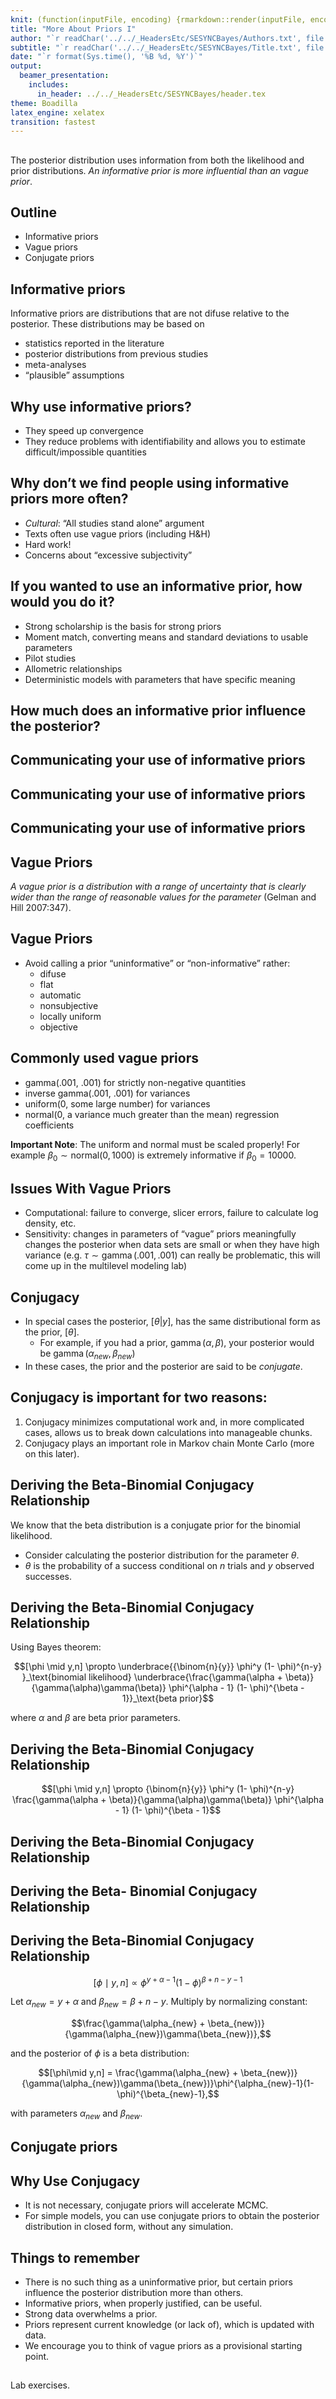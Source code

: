 ```yaml
---
knit: (function(inputFile, encoding) {rmarkdown::render(inputFile, encoding = encoding, output_dir = "../../content/lectures/")})
title: "More About Priors I"
author: "`r readChar('../../_HeadersEtc/SESYNCBayes/Authors.txt', file.info('../../_HeadersEtc/SESYNCBayes/Authors.txt')$size)`"
subtitle: "`r readChar('../../_HeadersEtc/SESYNCBayes/Title.txt', file.info('../../_HeadersEtc/SESYNCBayes/Title.txt')$size)`"
date: "`r format(Sys.time(), '%B %d, %Y')`"
output: 
  beamer_presentation:
    includes:
      in_header: ../../_HeadersEtc/SESYNCBayes/header.tex
theme: Boadilla
latex_engine: xelatex
transition: fastest
---
```


## 

The posterior distribution uses information from both the likelihood and prior distributions.  _An informative prior is more influential than an vague prior_. 

\centerline{\includegraphics[height=2in]{../../_Graphics/componentsPosterior.pdf}}

## Outline

- Informative priors
- Vague priors
- Conjugate priors

## Informative priors

Informative priors are distributions that are not difuse relative to the posterior. These distributions may be based on 

- statistics reported in the literature
- posterior distributions from previous studies
- meta-analyses
- "plausible" assumptions 

## Why use informative priors?

- They speed up convergence
- They reduce problems with identifiability and allows you to estimate difficult/impossible quantities 

## Why don't we find people using informative priors more often?

- _Cultural_: "All studies stand alone" argument
- Texts often use vague priors (including H&H)
- Hard work!
- Concerns about "excessive subjectivity"

## If you wanted to use an informative prior, how would you do it?

- Strong scholarship is the basis for strong priors
- Moment match, converting means and standard deviations to usable parameters
- Pilot studies
- Allometric relationships
- Deterministic models with parameters that have specific meaning 

## How much does an informative prior influence the posterior?

\includegraphics[height=2.5in]{../../_Graphics/comparingPriors}

## Communicating your use of informative priors

\includegraphics[height=1.25in]{../../_Graphics/HobbsetAl}

## Communicating your use of informative priors

\includegraphics[height=2.5in]{../../_Graphics/presentingPriors}

## Communicating your use of informative priors

\includegraphics[height=2.5in]{../../_Graphics/plottingInformativePriors}

## Vague Priors

_A vague prior is a distribution with a range of uncertainty that is clearly wider than the range of reasonable values for the parameter_ (Gelman and Hill 2007:347).

## Vague Priors

- Avoid calling a prior "uninformative" or "non-informative" rather:
    + difuse
    + flat
    + automatic
    + nonsubjective
    + locally uniform
    + objective
    
## Commonly used vague priors

- gamma(.001, .001) for strictly non-negative quantities
- inverse gamma(.001, .001) for variances
- uniform(0, some large number) for variances
- normal(0, a variance much greater than the mean) regression coefficients

**Important Note**: The uniform and normal must be scaled properly! For example $\beta_0 \sim \text{normal}(0, 1000)$ is extremely informative if $\beta_0 = 10000.$

## Issues With Vague Priors

- Computational: failure to converge, slicer errors, failure to calculate log density, etc.
- Sensitivity: changes in parameters of "vague" priors meaningfully changes the posterior when data sets are small or when they have high variance (e.g. $\tau \sim \operatorname{gamma}(.001,.001)$ can really be problematic, this will come up in the multilevel modeling lab)

## Conjugacy

- In special cases the posterior, $[\theta|y]$, has the same distributional form as the prior, $[\theta]$. 
    + For example, if you had a prior, $\operatorname{gamma}(\alpha, \beta)$, your posterior would be $\operatorname{gamma}(\alpha_{new}, \beta_{new})$ 
- In these cases, the prior and the posterior are said to be *conjugate*.

## Conjugacy is important for two reasons:

1. Conjugacy minimizes computational work and, in more complicated cases, allows us to break down calculations into manageable chunks.
2. Conjugacy plays an important role in Markov chain Monte Carlo (more on this later).

## Deriving the Beta-Binomial Conjugacy Relationship

We know that the beta distribution is a conjugate prior for the binomial likelihood.

- Consider calculating the posterior distribution for the parameter $\theta$.
- $\theta$ is the probability of a success conditional on $n$ trials and $y$ observed successes.

## Deriving the Beta-Binomial Conjugacy Relationship

Using Bayes theorem:

$$[\phi \mid y,n] \propto \underbrace{{\binom{n}{y}} \phi^y (1- \phi)^{n-y} }_\text{binomial likelihood} \underbrace{\frac{\gamma(\alpha + \beta)}{\gamma(\alpha)\gamma(\beta)} \phi^{\alpha - 1} (1- \phi)^{\beta - 1}}_\text{beta prior}$$

where $\alpha$ and $\beta$ are beta prior parameters.

## Deriving the Beta-Binomial Conjugacy Relationship

$$[\phi \mid y,n] \propto {\binom{n}{y}} \phi^y (1- \phi)^{n-y} \frac{\gamma(\alpha + \beta)}{\gamma(\alpha)\gamma(\beta)} \phi^{\alpha - 1} (1- \phi)^{\beta - 1}$$

## Deriving the Beta-Binomial Conjugacy Relationship

\begin{align}
[\phi\mid y,n] &\propto {\binom{n}{y}} \phi^y (1- \phi)^{n-y} \frac{\gamma(\alpha + \beta)}{\gamma(\alpha)\gamma(\beta)} \phi^{\alpha - 1} (1- \phi)^{\beta - 1} \nonumber \\[10pt]
[\phi\mid y,n] &\propto \phi^y (1- \phi)^{n-y} \phi^{\alpha - 1} (1- \phi)^{\beta - 1} \nonumber
\end{align}

## Deriving the Beta- Binomial Conjugacy Relationship

\begin{align}
[\phi \mid y,n] &\propto {\binom{n}{y}} \phi^y (1- \phi)^{n-y} \frac{\gamma(\alpha + \beta)}{\gamma(\alpha)\gamma(\beta)} \phi^{\alpha - 1} (1- \phi)^{\beta - 1} \nonumber \\[10pt]
[\phi \mid y,n] &\propto \phi^y (1- \phi)^{n-y} \phi^{\alpha - 1} (1- \phi)^{\beta - 1} \nonumber\\[10pt]
[\phi \mid y,n] &\propto \phi^{y+\alpha-1}(1-\phi)^{\beta+n-y-1} \nonumber
\end{align}

## Deriving the Beta-Binomial Conjugacy Relationship

$$[\phi \mid y,n] \propto \phi^{y+\alpha-1}(1-\phi)^{\beta+n-y-1}$$

Let $\alpha_{new} = y + \alpha$ and $\beta_{new} = \beta + n-y$. Multiply by normalizing constant: 

$$\frac{\gamma(\alpha_{new} + \beta_{new})}{\gamma(\alpha_{new})\gamma(\beta_{new})},$$

and the posterior of $\phi$ is a beta distribution:

$$[\phi\mid y,n] = \frac{\gamma(\alpha_{new} + \beta_{new})}{\gamma(\alpha_{new})\gamma(\beta_{new})}\phi^{\alpha_{new}-1}(1-\phi)^{\beta_{new}-1},$$

with parameters $\alpha_{new}$ and $\beta_{new}$.

## Conjugate priors

\includegraphics[height=2.25in]{../../_Graphics/CPTable.png}

##

\includegraphics[height=2.25in]{../../_Graphics/napkinCalc}

## Why Use Conjugacy 

- It is not necessary, conjugate priors will accelerate MCMC.
- For simple models, you can use conjugate priors to obtain the posterior distribution in closed form, without any simulation.

## Things to remember

- There is no such thing as a uninformative prior, but certain priors influence the posterior distribution more than others.
- Informative priors, when properly justified, can be useful.
- Strong data overwhelms a prior.
- Priors represent current knowledge (or lack of), which is updated with data. 
- We encourage you to think of vague priors as a provisional starting point.

## 

Lab exercises.
